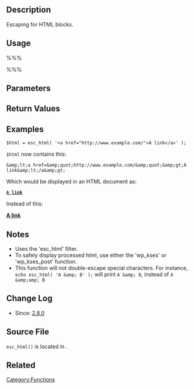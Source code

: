{{Languages|
{{en|Function Reference/esc_html}}
{{ja|関数リファレンス/esc_html}}
}}

== Description ==

Escaping for HTML blocks. 

== Usage ==

%%%<?php esc_html( $text ) ?>%%%

== Parameters ==

{{Parameter|$text|string|Text to escape}}

== Return Values ==

{{Return|HTML|string|Escaped HTML string.}}

== Examples ==
<!-- Need creative examples. Feel free to link to external examples. -->
<pre>
$html = esc_html( '<a href="http://www.example.com/">A link</a>' );
</pre>

<tt>$html</tt> now contains this:

<pre>
&amp;lt;a href=&amp;quot;http://www.example.com/&amp;quot;&amp;gt;A link&amp;lt;/a&amp;gt;
</pre>

Which would be displayed in an HTML document as:

<b>
<code><a href="http://www.example.com/">A link</a></code>
</b>

Instead of this:

<b>[http://www.example.com/ A link]</b>

== Notes ==

* Uses the 'esc_html' filter.
* To safely display processed html, use either the 'wp_kses' or 'wp_kses_post' function.
* This function will not double-escape special characters. For instance, <code>echo esc_html( 'A &amp;amp; B' );</code> will print <code>A &amp;amp; B</code>, instead of <code>A &amp;amp;amp; B</code>

== Change Log ==

* Since: [[Version 2.8|2.8.0]]

== Source File ==

<tt>esc_html()</tt> is located in {{Trac|wp-includes/formatting.php}}.

== Related ==

{{Esc Tags}}

{{Tag Footer}}

[[Category:Functions]]
